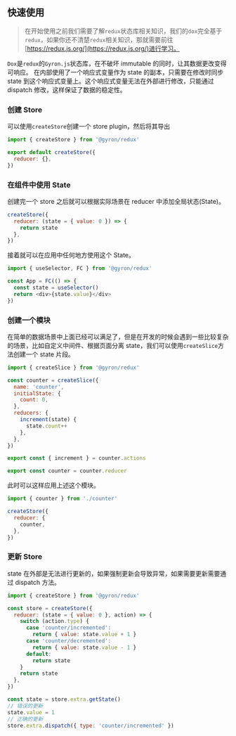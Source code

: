 ## 快速使用

> 在开始使用之前我们需要了解`redux`状态库相关知识，我们的`dox`完全基于`redux`，如果你还不清楚`redux`相关知识，那就需要前往[https://redux.js.org/](https://redux.js.org/)进行学习。

`Dox`是`redux`的`Gyron.js`状态库，在不破坏 immutable 的同时，让其数据更改变得可响应。
在内部使用了一个响应式变量作为 state 的副本，只需要在修改时同步 state 到这个响应式变量上。这个响应式变量无法在外部进行修改，只能通过 dispatch 修改，这样保证了数据的稳定性。

### 创建 Store

可以使用`createStore`创建一个 store plugin，然后将其导出

```js filename=store.js
import { createStore } from '@gyron/redux'

export default createStore({
  reducer: {},
})
```

### 在组件中使用 State

创建完一个 store 之后就可以根据实际场景在 reducer 中添加全局状态(State)。

```js filename=login.js line=3
createStore({
  reducer: (state = { value: 0 }) => {
    return state
  },
})
```

接着就可以在应用中任何地方使用这个 State。

```js
import { useSelector, FC } from '@gyron/redux'

const App = FC(() => {
  const state = useSelector()
  return <div>{state.value}</div>
})
```

### 创建一个模块

在简单的数据场景中上面已经可以满足了，但是在开发的时候会遇到一些比较复杂的场景，比如自定义中间件、根据页面分离 state，我们可以使用`createSlice`方法创建一个 state 片段。

```js filename=counter.js
import { createSlice } from '@gyron/redux'

const counter = createSlice({
  name: 'counter',
  initialState: {
    count: 0,
  },
  reducers: {
    increment(state) {
      state.count++
    },
  },
})

export const { increment } = counter.actions

export const counter = counter.reducer
```

此时可以这样应用上述这个模块。

```js line=5
import { counter } from './counter'

createStore({
  reducer: {
    counter,
  },
})
```

### 更新 Store

state 在外部是无法进行更新的，如果强制更新会导致异常，如果需要更新需要通过 dispatch 方法。

```js
import { createStore } from '@gyron/redux'

const store = createStore({
  reducer: (state = { value: 0 }, action) => {
    switch (action.type) {
      case 'counter/incremented':
        return { value: state.value + 1 }
      case 'counter/decremented':
        return { value: state.value - 1 }
      default:
        return state
    }
    return state
  },
})

const state = store.extra.getState()
// 错误的更新
state.value = 1
// 正确的更新
store.extra.dispatch({ type: 'counter/incremented' })
```
